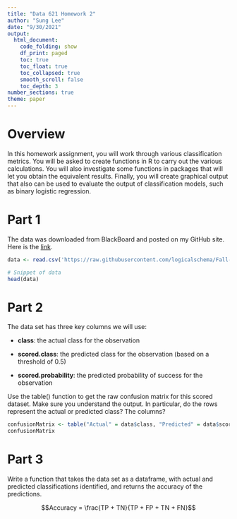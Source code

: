 ```yaml
---
title: "Data 621 Homework 2"
author: "Sung Lee"
date: "9/30/2021"
output: 
  html_document:
    code_folding: show
    df_print: paged
    toc: true
    toc_float: true
    toc_collapsed: true
    smooth_scroll: false
    toc_depth: 3
number_sections: true
theme: paper
---
```


# Overview  

In this homework assignment, you will work through various classification metrics. You will be asked to create functions in R to carry out the various calculations. You will also investigate some functions in packages that will let you obtain the equivalent results. Finally, you will create graphical output that also can be used to evaluate the output of classification models, such as binary logistic regression.  


# Part 1  
The data was downloaded from BlackBoard and posted on my GitHub site. Here is the [link](https://raw.githubusercontent.com/logicalschema/Fall-2021/main/DATA621/hw2/classification-output-data.csv).

```r

data <- read.csv('https://raw.githubusercontent.com/logicalschema/Fall-2021/main/DATA621/hw2/classification-output-data.csv')

# Snippet of data
head(data)  

```  


# Part 2  

The data set has three key columns we will use:  

* **class**: the actual class for the observation  

* **scored.class**: the predicted class for the observation (based on a threshold of 0.5)  

* **scored.probability**: the predicted probability of success for the observation  

Use the table() function to get the raw confusion matrix for this scored dataset. Make sure you understand the output. In particular, do the rows represent the actual or predicted class? The columns?  


```r



confusionMatrix <- table("Actual" = data$class, "Predicted" = data$scored.class)
confusionMatrix
```


# Part 3  

Write a function that takes the data set as a dataframe, with actual and predicted classifications identified, and returns the accuracy of the predictions.  

$$Accuracy = \frac{TP + TN}{TP + FP + TN + FN}$$  




